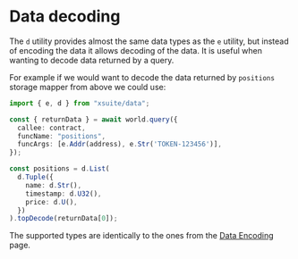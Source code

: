 # Data decoding

The `d` utility provides almost the same data types as the `e` utility, but instead of encoding the data it allows decoding of the data. It is useful when wanting to decode data returned by a query.

For example if we would want to decode the data returned by `positions` storage mapper from above we could use:
```ts
import { e, d } from "xsuite/data";

const { returnData } = await world.query({
  callee: contract,
  funcName: "positions",
  funcArgs: [e.Addr(address), e.Str('TOKEN-123456')],
});

const positions = d.List(
  d.Tuple({
    name: d.Str(),
    timestamp: d.U32(),
    price: d.U(),
  })
).topDecode(returnData[0]);
```

The supported types are identically to the ones from the [Data Encoding](/encoding) page.
